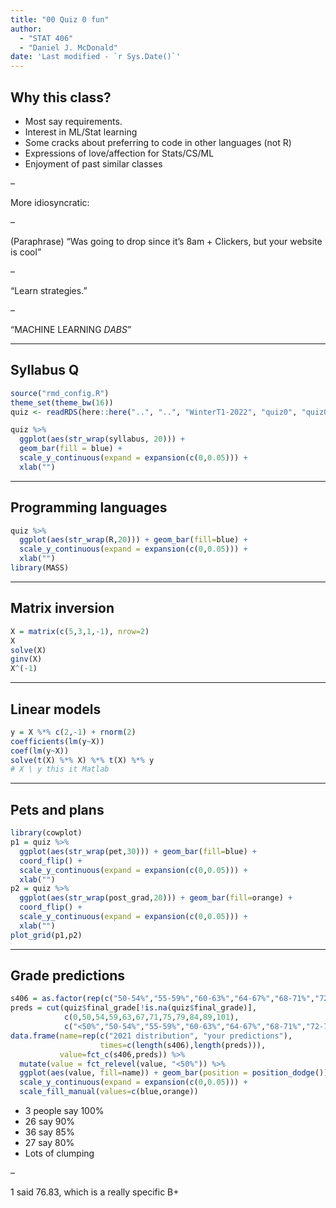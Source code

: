 ```yaml
---
title: "00 Quiz 0 fun"
author: 
  - "STAT 406"
  - "Daniel J. McDonald"
date: 'Last modified - `r Sys.Date()`'
---
```



## Why this class?

* Most say requirements.
* Interest in ML/Stat learning
* Some cracks about preferring to code in other languages (not R)
* Expressions of love/affection for Stats/CS/ML
* Enjoyment of past similar classes

--

More idiosyncratic:

--

(Paraphrase) "Was going to drop since it's 8am + Clickers, but your website is cool"

--

"Learn strategies."

--
 
 "MACHINE LEARNING *DABS*"


---

## Syllabus Q

```r
source("rmd_config.R")
theme_set(theme_bw(16))
quiz <- readRDS(here::here("..", "..", "WinterT1-2022", "quiz0", "quiz0-3.rds"))
```

```r
quiz %>% 
  ggplot(aes(str_wrap(syllabus, 20))) + 
  geom_bar(fill = blue) + 
  scale_y_continuous(expand = expansion(c(0,0.05))) +
  xlab("") 
```

---

## Programming languages

```r
quiz %>% 
  ggplot(aes(str_wrap(R,20))) + geom_bar(fill=blue) + 
  scale_y_continuous(expand = expansion(c(0,0.05))) +
  xlab("")
library(MASS)
```

---

## Matrix inversion

```r
X = matrix(c(5,3,1,-1), nrow=2)
X
solve(X)
ginv(X)
X^(-1)
```

---

## Linear models

```r
y = X %*% c(2,-1) + rnorm(2)
coefficients(lm(y~X))
coef(lm(y~X))
solve(t(X) %*% X) %*% t(X) %*% y
# X \ y this it Matlab
```

---

## Pets and plans

```r
library(cowplot)
p1 = quiz %>% 
  ggplot(aes(str_wrap(pet,30))) + geom_bar(fill=blue) + 
  coord_flip() + 
  scale_y_continuous(expand = expansion(c(0,0.05))) +
  xlab("")
p2 = quiz %>% 
  ggplot(aes(str_wrap(post_grad,20))) + geom_bar(fill=orange) + 
  coord_flip() + 
  scale_y_continuous(expand = expansion(c(0,0.05))) +
  xlab("")
plot_grid(p1,p2)
```

---

## Grade predictions

```r
s406 = as.factor(rep(c("50-54%","55-59%","60-63%","64-67%","68-71%","72-75%","76-79%","80-84%","85-89%","90-100%"), times=c(0,0,3,7,4,18,28,24,20,11)))
preds = cut(quiz$final_grade[!is.na(quiz$final_grade)], 
            c(0,50,54,59,63,67,71,75,79,84,89,101),
            c("<50%","50-54%","55-59%","60-63%","64-67%","68-71%","72-75%","76-79%","80-84%","85-89%","90-100%"))
data.frame(name=rep(c("2021 distribution", "your predictions"), 
                    times=c(length(s406),length(preds))), 
           value=fct_c(s406,preds)) %>%
  mutate(value = fct_relevel(value, "<50%")) %>%
  ggplot(aes(value, fill=name)) + geom_bar(position = position_dodge()) +
  scale_y_continuous(expand = expansion(c(0,0.05))) +
  scale_fill_manual(values=c(blue,orange))
```

* 3 people say 100%
* 26 say 90%
* 36 say 85%
* 27 say 80%
* Lots of clumping


--

1 said 76.83, which is a really specific B+
